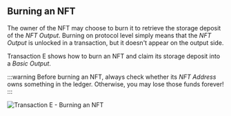 
## Burning an NFT

The owner of the NFT may choose to burn it to retrieve the storage deposit of the _NFT Output_. Burning on protocol
level simply means that the _NFT Output_ is unlocked in a transaction, but it doesn't appear on the output side.

Transaction E shows how to burn an NFT and claim its storage deposit into a _Basic Output_.

:::warning
Before burning an NFT, always check whether its _NFT Address_ owns something in the ledger. Otherwise, you may lose those
funds forever!
:::

![Transaction E - Burning an NFT](/img/stardust_explanations/stardust_ledger_anatomy/nft_transaction/tx_E.svg)
